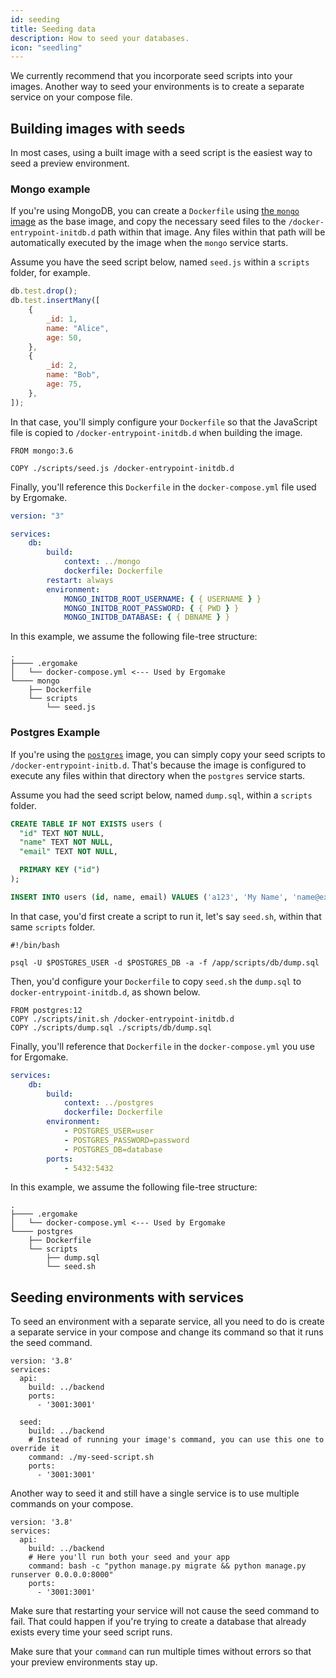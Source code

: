 ```yaml
---
id: seeding
title: Seeding data
description: How to seed your databases.
icon: "seedling"
---
```


We currently recommend that you incorporate seed scripts into your images. Another way to seed your environments is to create a separate service on your compose file.

## Building images with seeds

In most cases, using a built image with a seed script is the easiest way to seed a preview environment.

### Mongo example

If you're using MongoDB, you can create a `Dockerfile` using [the `mongo` image](https://hub.docker.com/_/mongo/) as the base image, and copy the necessary seed files to the `/docker-entrypoint-initdb.d` path within that image. Any files within that path will be automatically executed by the image when the `mongo` service starts.

Assume you have the seed script below, named `seed.js` within a `scripts` folder, for example.

```js
db.test.drop();
db.test.insertMany([
    {
        _id: 1,
        name: "Alice",
        age: 50,
    },
    {
        _id: 2,
        name: "Bob",
        age: 75,
    },
]);
```

In that case, you'll simply configure your `Dockerfile` so that the JavaScript file is copied to `/docker-entrypoint-initdb.d` when building the image.

```
FROM mongo:3.6

COPY ./scripts/seed.js /docker-entrypoint-initdb.d
```

Finally, you'll reference this `Dockerfile` in the `docker-compose.yml` file used by Ergomake.

```yaml
version: "3"

services:
    db:
        build:
            context: ../mongo
            dockerfile: Dockerfile
        restart: always
        environment:
            MONGO_INITDB_ROOT_USERNAME: { { USERNAME } }
            MONGO_INITDB_ROOT_PASSWORD: { { PWD } }
            MONGO_INITDB_DATABASE: { { DBNAME } }
```

<Note>
In this example, we assume the following file-tree structure:

```
.
├──── .ergomake
│   └── docker-compose.yml <--- Used by Ergomake
└──── mongo
    ├── Dockerfile
    └── scripts
        └── seed.js
```

</Note>

### Postgres Example

If you're using the [`postgres`](https://hub.docker.com/_/postgres/) image, you can simply copy your seed scripts to `/docker-entrypoint-initb.d`. That's because the image is configured to execute any files within that directory when the `postgres` service starts.

Assume you had the seed script below, named `dump.sql`, within a `scripts` folder.

```sql
CREATE TABLE IF NOT EXISTS users (
  "id" TEXT NOT NULL,
  "name" TEXT NOT NULL,
  "email" TEXT NOT NULL,

  PRIMARY KEY ("id")
);

INSERT INTO users (id, name, email) VALUES ('a123', 'My Name', 'name@example.com');
```

In that case, you'd first create a script to run it, let's say `seed.sh`, within that same `scripts` folder.

```
#!/bin/bash

psql -U $POSTGRES_USER -d $POSTGRES_DB -a -f /app/scripts/db/dump.sql
```

Then, you'd configure your `Dockerfile` to copy `seed.sh` the `dump.sql` to `docker-entrypoint-initdb.d`, as shown below.

```
FROM postgres:12
COPY ./scripts/init.sh /docker-entrypoint-initdb.d
COPY ./scripts/dump.sql ./scripts/db/dump.sql
```

Finally, you'll reference that `Dockerfile` in the `docker-compose.yml` you use for Ergomake.

```yaml
services:
    db:
        build:
            context: ../postgres
            dockerfile: Dockerfile
        environment:
            - POSTGRES_USER=user
            - POSTGRES_PASSWORD=password
            - POSTGRES_DB=database
        ports:
            - 5432:5432
```

<Note>
In this example, we assume the following file-tree structure:

```
.
├──── .ergomake
│   └── docker-compose.yml <--- Used by Ergomake
└──── postgres
    ├── Dockerfile
    └── scripts
        ├── dump.sql
        └── seed.sh
```

</Note>

## Seeding environments with services

To seed an environment with a separate service, all you need to do is create a separate service in your compose and change its command so that it runs the seed command.

```
version: '3.8'
services:
  api:
    build: ../backend
    ports:
      - '3001:3001'

  seed:
    build: ../backend
    # Instead of running your image's command, you can use this one to override it
    command: ./my-seed-script.sh
    ports:
      - '3001:3001'
```

Another way to seed it and still have a single service is to use multiple commands on your compose.

```
version: '3.8'
services:
  api:
    build: ../backend
    # Here you'll run both your seed and your app
    command: bash -c "python manage.py migrate && python manage.py runserver 0.0.0.0:8000"
    ports:
      - '3001:3001'
```

<Warning>
Make sure that restarting your service will not cause the seed command to fail. That could happen if you're trying to create a database that already exists every time your seed script runs.

Make sure that your `command` can run multiple times without errors so that your preview environments stay up.

</Warning>
